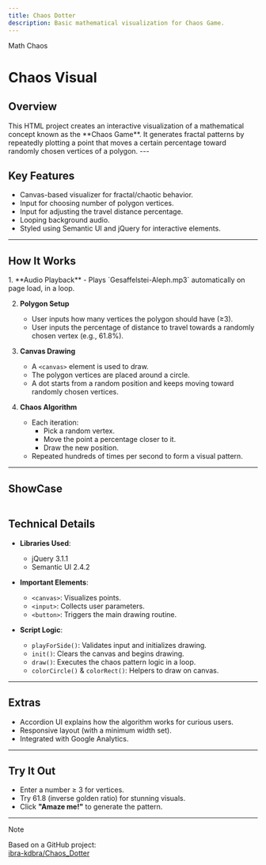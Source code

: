 ```yaml
---
title: Chaos Dotter
description: Basic mathematical visualization for Chaos Game.
---
```





<GroupName>Math Chaos</GroupName>
# Chaos Visual

## Overview
<TextBlock size="lg" maxWidth="3xl" isProse={true} invertInDark={true}>
This HTML project creates an interactive visualization of a mathematical concept known as the **Chaos Game**. 
It generates fractal patterns by repeatedly plotting a point that moves a certain percentage toward randomly chosen vertices of a polygon.
</TextBlock>
---

## Key Features

- Canvas-based visualizer for fractal/chaotic behavior.
- Input for choosing number of polygon vertices.
- Input for adjusting the travel distance percentage.
- Looping background audio.
- Styled using Semantic UI and jQuery for interactive elements.

---

## How It Works

<Steps>
1. **Audio Playback**  
   - Plays `Gesaffelstei-Aleph.mp3` automatically on page load, in a loop.

2. **Polygon Setup**  
   - User inputs how many vertices the polygon should have (≥3).
   - User inputs the percentage of distance to travel towards a randomly chosen vertex (e.g., 61.8%).

3. **Canvas Drawing**  
   - A `<canvas>` element is used to draw.
   - The polygon vertices are placed around a circle.
   - A dot starts from a random position and keeps moving toward randomly chosen vertices.

4. **Chaos Algorithm**  
   - Each iteration:
     - Pick a random vertex.
     - Move the point a percentage closer to it.
     - Draw the new position.
   - Repeated hundreds of times per second to form a visual pattern.
</Steps>

---

## ShowCase

![]()

## Technical Details

- **Libraries Used**:
  - jQuery 3.1.1
  - Semantic UI 2.4.2

- **Important Elements**:
  - `<canvas>`: Visualizes points.
  - `<input>`: Collects user parameters.
  - `<button>`: Triggers the main drawing routine.

- **Script Logic**:
  - `playForSide()`: Validates input and initializes drawing.
  - `init()`: Clears the canvas and begins drawing.
  - `draw()`: Executes the chaos pattern logic in a loop.
  - `colorCircle()` & `colorRect()`: Helpers to draw on canvas.

---

## Extras

- Accordion UI explains how the algorithm works for curious users.
- Responsive layout (with a minimum width set).
- Integrated with Google Analytics.

---

## Try It Out

- Enter a number ≥ 3 for vertices.
- Try 61.8 (inverse golden ratio) for stunning visuals.
- Click **"Amaze me!"** to generate the pattern.

---

<Aside type='note'>Note</Aside>

Based on a GitHub project:  
[ibra-kdbra/Chaos_Dotter](https://github.com/ibra-kdbra/Math-Problem/Math_Chaos/Chaos_Dotter)

